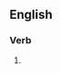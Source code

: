 ==English==

===Verb===
{{head|en|present participle}}

# {{present participle of|reemphasize|lang=en|nocat=1}}